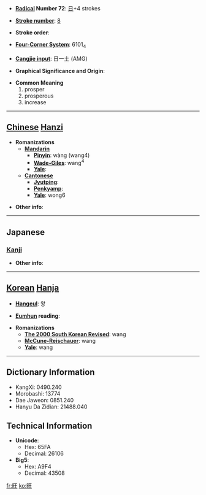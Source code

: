 * '''[[Wiktionary:Chinese radical index| Radical]] Number 72''': [[Wiktionary:Chinese radical index 日|日]]+4 strokes

* '''[[Wiktionary:Chinese total strokes index|Stroke number]]''': [[Wiktionary:Chinese total strokes index 8|8]]

* '''Stroke order''': 

* '''[[Wiktionary:Chinese four corner index|Four-Corner System]]''': 6101<sub>4</sub>

* '''[[Wiktionary:Chinese Cangjie index|Cangjie input]]''': 日一土 (AMG)

* '''Graphical Significance and Origin''': 

* '''Common Meaning'''
*#prosper
*# prosperous
*# increase


----

== [[Chinese]] [[Hanzi]] ==

* '''Romanizations'''
** '''[[Mandarin]]'''
*** '''[[Pinyin]]''': wàng (wang4)
*** '''[[Wade-Giles]]''': wang<sup>4</sup>
*** '''[[Yale]]''': 
** '''[[Cantonese]]'''
*** '''[[Jyutping]]''':
*** '''[[Penkyamp]]''': 
*** '''[[Yale]]''': wong6

* '''Other info''': 

----

==Japanese==
===[[Kanji]]===
{{kanji|on readings=[[おう]] (ō)
|kun readings=[[さかん]] (sakan)
}}

* '''Other info''':  

----

== [[Korean]] [[Hanja]] ==

* '''[[Hangeul]]''': 왕

* '''[[Eumhun]] reading''': 

* '''Romanizations'''
** '''[[The 2000 South Korean Revised Romanization|The 2000 South Korean Revised]]''': wang
** '''[[McCune-Reischauer]]''': wang
** '''[[Yale]]''': wang

----

== Dictionary Information ==

* KangXi: 0490.240
* Morobashi: 13774
* Dae Jaweon: 0851.240
* Hanyu Da Zidian: 21488.040

== Technical Information ==

* '''Unicode''':
** Hex: 65FA
** Decimal: 26106
* '''Big5''':
** Hex: A9F4
** Decimal: 43508

[[fr:旺]]
[[ko:旺]]